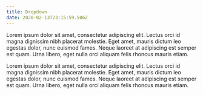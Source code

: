 ```yaml
---
title: Dropdown
date: 2020-02-13T23:15:59.506Z
---
```

Lorem ipsum dolor sit amet, consectetur adipiscing elit. Lectus orci id magna dignissim nibh placerat molestie. Eget amet, mauris dictum leo egestas dolor, nunc euismod fames. Neque laoreet at adipiscing est semper est quam. Urna libero, eget nulla orci aliquam felis rhoncus mauris etiam.

Lorem ipsum dolor sit amet, consectetur adipiscing elit. Lectus orci id magna dignissim nibh placerat molestie. Eget amet, mauris dictum leo egestas dolor, nunc euismod fames. Neque laoreet at adipiscing est semper est quam. Urna libero, eget nulla orci aliquam felis rhoncus mauris etiam.
